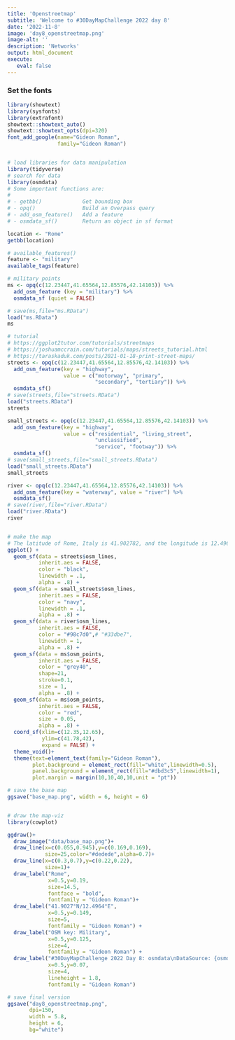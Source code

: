 ```yaml
---
title: 'Openstreetmap'
subtitle: 'Welcome to #30DayMapChallenge 2022 day 8'
date: '2022-11-8'
image: 'day8_openstreetmap.png'
image-alt: ''
description: 'Networks'
output: html_document
execute: 
   eval: false
---
```




### Set the fonts
```r

library(showtext)
library(sysfonts)
library(extrafont)
showtext::showtext_auto()
showtext::showtext_opts(dpi=320)
font_add_google(name="Gideon Roman",
                family="Gideon Roman")


# load libraries for data manipulation
library(tidyverse)
# search for data
library(osmdata)
# Some important functions are: 
#   
# - getbb()             Get bounding box
# - opq()               Build an Overpass query
# - add_osm_feature()   Add a feature
# - osmdata_sf()        Return an object in sf format

location <- "Rome"
getbb(location)

# available_features()
feature <- "military"
available_tags(feature)

# military points
ms <- opq(c(12.23447,41.65564,12.85576,42.14103)) %>% 
  add_osm_feature (key = "military") %>%
  osmdata_sf (quiet = FALSE)

# save(ms,file="ms.RData")
load("ms.RData")
ms

# tutorial
# https://ggplot2tutor.com/tutorials/streetmaps
# https://joshuamccrain.com/tutorials/maps/streets_tutorial.html
# https://taraskaduk.com/posts/2021-01-18-print-street-maps/
streets <- opq(c(12.23447,41.65564,12.85576,42.14103)) %>% 
  add_osm_feature(key = "highway", 
                  value = c("motorway", "primary", 
                            "secondary", "tertiary")) %>%
  osmdata_sf()
# save(streets,file="streets.RData")
load("streets.RData")
streets

small_streets <- opq(c(12.23447,41.65564,12.85576,42.14103)) %>% 
  add_osm_feature(key = "highway", 
                  value = c("residential", "living_street",
                            "unclassified",
                            "service", "footway")) %>%
  osmdata_sf()
# save(small_streets,file="small_streets.RData")
load("small_streets.RData")
small_streets

river <- opq(c(12.23447,41.65564,12.85576,42.14103)) %>%
  add_osm_feature(key = "waterway", value = "river") %>%
  osmdata_sf()
# save(river,file="river.RData")
load("river.RData")
river


# make the map
# The latitude of Rome, Italy is 41.902782, and the longitude is 12.496366
ggplot() +
  geom_sf(data = streets$osm_lines,
          inherit.aes = FALSE,
          color = "black",
          linewidth = .1,
          alpha = .8) +
  geom_sf(data = small_streets$osm_lines,
          inherit.aes = FALSE,
          color = "navy",
          linewidth = .1,
          alpha = .8) +
  geom_sf(data = river$osm_lines,
          inherit.aes = FALSE,
          color = "#98c7d0",# "#33dbe7",
          linewidth = 1,
          alpha = .8) +
  geom_sf(data = ms$osm_points,
          inherit.aes = FALSE,
          color = "grey40",
          shape=21,
          stroke=0.1,
          size = 1,
          alpha = .8) +
  geom_sf(data = ms$osm_points,
          inherit.aes = FALSE,
          color = "red",
          size = 0.05,
          alpha = .8) +
  coord_sf(xlim=c(12.35,12.65),
           ylim=c(41.78,42),
           expand = FALSE) +
  theme_void()+
  theme(text=element_text(family="Gideon Roman"),
        plot.background = element_rect(fill="white",linewidth=0.5),
        panel.background = element_rect(fill="#dbd3c5",linewidth=1),
        plot.margin = margin(10,10,40,10,unit = "pt"))

# save the base map
ggsave("base_map.png", width = 6, height = 6)


# draw the map-viz
library(cowplot)

ggdraw()+
  draw_image("data/base_map.png")+
  draw_line(x=c(0.055,0.945),y=c(0.169,0.169),
            size=25,color="#dedede",alpha=0.7)+
  draw_line(x=c(0.3,0.7),y=c(0.22,0.22),
            size=1)+
  draw_label("Rome",
             x=0.5,y=0.19,
             size=14.5,
             fontface = "bold",
             fontfamily = "Gideon Roman")+
  draw_label("41.9027°N/12.4964°E",
             x=0.5,y=0.149,
             size=5,
             fontfamily = "Gideon Roman") +
  draw_label("OSM key: Military",
             x=0.5,y=0.125,
             size=4,
             fontfamily = "Gideon Roman") +
  draw_label("#30DayMapChallenge 2022 Day 8: osmdata\nDataSource: {osmdata}: Rome, Italy | Map: Federica Gazzelloni (@fgazzelloni)",
             x=0.5,y=0.07,
             size=4,
             lineheight = 1.8,
             fontfamily = "Gideon Roman")

# save final version
ggsave("day8_openstreetmap.png", 
       dpi=150,
       width = 5.8, 
       height = 6,
       bg="white")

```
